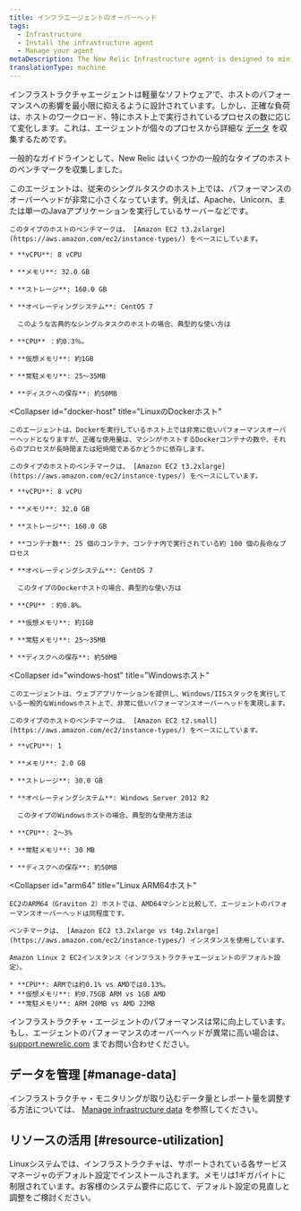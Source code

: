 ```yaml
---
title: インフラエージェントのオーバーヘッド
tags:
  - Infrastructure
  - Install the infrastructure agent
  - Manage your agent
metaDescription: The New Relic Infrastructure agent is designed to minimize its performance impact. This document outlines resource usage for common scenarios.
translationType: machine
---
```


インフラストラクチャエージェントは軽量なソフトウェアで、ホストのパフォーマンスへの影響を最小限に抑えるように設計されています。しかし、正確な負荷は、ホストのワークロード、特にホスト上で実行されているプロセスの数に応じて変化します。これは、エージェントが個々のプロセスから詳細な [データ](/docs/data-analysis/metrics/analyze-your-metrics/data-collection-metric-timeslice-event-data#event-data) を収集するためです。

一般的なガイドラインとして、New Relic はいくつかの一般的なタイプのホストのベンチマークを収集しました。

<CollapserGroup>
  <Collapser
    id="single-task"
    title="Linuxシングルタスクホスト"
  >
    このエージェントは、従来のシングルタスクのホスト上では、パフォーマンスのオーバーヘッドが非常に小さくなっています。例えば、Apache、Unicorn、または単一のJavaアプリケーションを実行しているサーバーなどです。

    このタイプのホストのベンチマークは、 [Amazon EC2 t3.2xlarge](https://aws.amazon.com/ec2/instance-types/) をベースにしています。

    * **vCPU**: 8 vCPU

    * **メモリ**: 32.0 GB

    * **ストレージ**: 160.0 GB

    * **オペレーティングシステム**: CentOS 7

      このような古典的なシングルタスクのホストの場合、典型的な使い方は

    * **CPU** ：約0.3％。

    * **仮想メモリ**: 約1GB

    * **常駐メモリ**: 25～35MB

    * **ディスクへの保存**: 約50MB
  </Collapser>

  <Collapser
    id="docker-host"
    title="LinuxのDockerホスト"
  >
    このエージェントは、Dockerを実行しているホスト上では非常に低いパフォーマンスオーバーヘッドとなりますが、正確な使用量は、マシンがホストするDockerコンテナの数や、それらのプロセスが長時間または短時間であるかどうかに依存します。

    このタイプのホストのベンチマークは、 [Amazon EC2 t3.2xlarge](https://aws.amazon.com/ec2/instance-types/) をベースにしています。

    * **vCPU**: 8 vCPU

    * **メモリ**: 32.0 GB

    * **ストレージ**: 160.0 GB

    * **コンテナ数**: 25 個のコンテナ、コンテナ内で実行されている約 100 個の長命なプロセス

    * **オペレーティングシステム**: CentOS 7

      このタイプのDockerホストの場合、典型的な使い方は

    * **CPU** ：約0.8%。

    * **仮想メモリ**: 約1GB

    * **常駐メモリ**: 25～35MB

    * **ディスクへの保存**: 約50MB
  </Collapser>

  <Collapser
    id="windows-host"
    title="Windowsホスト"
  >
    このエージェントは、ウェブアプリケーションを提供し、Windows/IISスタックを実行している一般的なWindowsホスト上で、非常に低いパフォーマンスオーバーヘッドを実現します。

    このタイプのホストのベンチマークは、 [Amazon EC2 t2.small](https://aws.amazon.com/ec2/instance-types/) をベースにしています。

    * **vCPU**: 1

    * **メモリ**: 2.0 GB

    * **ストレージ**: 30.0 GB

    * **オペレーティングシステム**: Windows Server 2012 R2

      このタイプのWindowsホストの場合、典型的な使用方法は

    * **CPU**: 2～3%

    * **常駐メモリ**: 30 MB

    * **ディスクへの保存**: 約50MB
  </Collapser>

  <Collapser
    id="arm64"
    title="Linux ARM64ホスト"
  >
    EC2のARM64（Graviton 2）ホストでは、AMD64マシンと比較して、エージェントのパフォーマンスオーバーヘッドは同程度です。

    ベンチマークは、 [Amazon EC2 t3.2xlarge vs t4g.2xlarge](https://aws.amazon.com/ec2/instance-types/) インスタンスを使用しています。

    Amazon Linux 2 EC2インスタンス（インフラストラクチャエージェントのデフォルト設定）。

    * **CPU**: ARMでは約0.1% vs AMDでは0.13%。
    * **仮想メモリ**: 約0.75GB ARM vs 1GB AMD
    * **常駐メモリ**: ARM 20MB vs AMD 22MB
  </Collapser>
</CollapserGroup>

インフラストラクチャ・エージェントのパフォーマンスは常に向上しています。もし、エージェントのパフォーマンスのオーバーヘッドが異常に高い場合は、 [support.newrelic.com](https://support.newrelic.com) までお問い合わせください。

## データを管理 [#manage-data]

インフラストラクチャ・モニタリングが取り込むデータ量とレポート量を調整する方法については、 [Manage infrastructure data](/docs/infrastructure/manage-your-data/data-instrumentation/manage-infrastructure-data-reporting) を参照してください。

## リソースの活用 [#resource-utilization]

Linuxシステムでは、インフラストラクチャは、サポートされている各サービスマネージャのデフォルト設定でインストールされます。メモリは1ギガバイトに制限されています。お客様のシステム要件に応じて、デフォルト設定の見直しと調整をご検討ください。